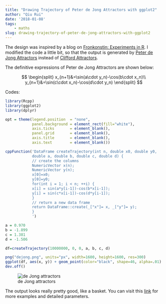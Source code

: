 ```yaml
---
title: "Drawing Trajectory of Peter de Jong Attractors with ggplot2"
author: "Qiu Rui"
date: '2018-01-08'
tags:
    - maths
slug: drawing-trajectory-of-peter-de-jong-attractors-with-ggplot2
---
```


The design was inspired by a blog on [Fronkonstin: Experiments in R](https://fronkonstin.com/2017/11/07/drawing-10-million-points-with-ggplot-clifford-attractors/). I modified the code a little bit, so that the output is generated by [Peter de Jong Attractors](http://paulbourke.net/fractals/peterdejong/) instead of [Clifford Attractors](http://paulbourke.net/fractals/clifford/).

The definitive expressions of Peter de Jong Attractors are shown below:

<div>$$
\begin{split}
x_{n+1}&=\sin(a\cdot y_n)-\cos(b\cdot x_n)\\
y_{n+1}&=\sin(c\cdot x_n)-\cos(d\cdot y_n)
\end{split}
$$</div>

Codes:

```R
library(Rcpp)
library(ggplot2)
library(dplyr)

opt = theme(legend.position  = "none",
            panel.background = element_rect(fill="white"),
            axis.ticks       = element_blank(),
            panel.grid       = element_blank(),
            axis.title       = element_blank(),
            axis.text        = element_blank())

cppFunction('DataFrame createTrajectory(int n, double x0, double y0,
            double a, double b, double c, double d) {
            // create the columns
            NumericVector x(n);
            NumericVector y(n);
            x[0]=x0;
            y[0]=y0;
            for(int i = 1; i < n; ++i) {
            x[i] = sin(a*y[i-1])-cos(b*x[i-1]);
            y[i] = sin(c*x[i-1])-cos(d*y[i-1]);
            }
            // return a new data frame
            return DataFrame::create(_["x"]= x, _["y"]= y);
            }
            ')

a = 0.970
b = -1.899
c = 1.381
d = -1.506

df=createTrajectory(10000000, 0, 0, a, b, c, d)

png("dejong.png", units="px", width=1600, height=1600, res=300)
ggplot(df, aes(x, y)) + geom_point(color="black", shape=46, alpha=.01) + opt
dev.off()
```

![de Jong attractors](/image/dejong.png)

The output looks really pretty good, like a basket. You can visit this [link](http://paulbourke.net/fractals/peterdejong/) for more examples and detailed parameters.
